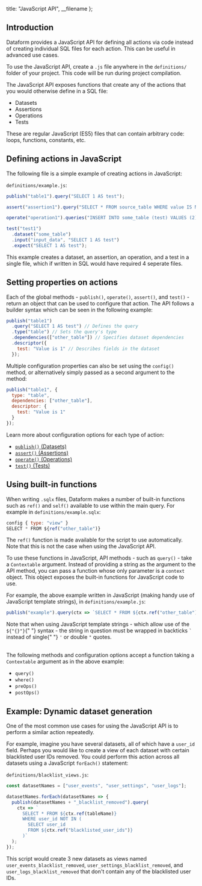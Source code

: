 
  title: "JavaScript API",
  __filename
};


## Introduction

Dataform provides a JavaScript API for defining all actions via code instead of creating individual SQL files for each action. This can be useful in advanced use cases.

To use the JavaScript API, create a `.js` file anywhere in the `definitions/` folder of your project. This code will be run during project compilation.

The JavaScript API exposes functions that create any of the actions that you would otherwise define in a SQL file:

- Datasets
- Assertions
- Operations
- Tests

These are regular JavaScript (ES5) files that can contain arbitrary code: loops, functions, constants, etc.

## Defining actions in JavaScript

The following file is a simple example of creating actions in JavaScript:

`definitions/example.js`:

```js
publish("table1").query("SELECT 1 AS test");

assert("assertion1").query("SELECT * FROM source_table WHERE value IS NULL");

operate("operation1").queries("INSERT INTO some_table (test) VALUES (2)");

test("test1")
  .dataset("some_table")
  .input("input_data", "SELECT 1 AS test")
  .expect("SELECT 1 AS test");
```

This example creates a dataset, an assertion, an operation, and a test in a single file, which if written in SQL would have required 4 seperate files.

## Setting properties on actions

Each of the global methods - `publish()`, `operate()`, `assert()`, and `test()` - return an object that can be used to configure that action. The API follows a builder syntax which can be seen in the following example:

```js
publish("table1")
  .query("SELECT 1 AS test") // Defines the query
  .type("table") // Sets the query's type
  .dependencies(["other_table"]) // Specifies dataset dependencies
  .descriptor({
    test: "Value is 1" // Describes fields in the dataset
  });
```

Multiple configuration properties can also be set using the `config()` method, or alternatively simply passed as a second argument to the method:

```js
publish("table1", {
  type: "table",
  dependencies: ["other_table"],
  descriptor: {
    test: "Value is 1"
  }
});
```

Learn more about configuration options for each type of action:

- [`publish()` (Datasets)](/guides/datasets)
- [`assert()` (Assertions)](/guides/assertions)
- [`operate()` (Operations)](/guides/operations)
- [`test()` (Tests)](/guides/tests)

## Using built-in functions

When writing `.sqlx` files, Dataform makes a number of built-in functions such as `ref()` and `self()` available to use within the main query. For example in `definitions/example.sqlx`:

```js
config { type: "view" }
SELECT * FROM ${ref("other_table")}
```

The `ref()` function is made available for the script to use automatically. Note that this is not the case when using the JavaScript API.

To use these functions in JavaScript, API methods - such as `query()` - take a `Contextable` argument. Instead of providing a string as the argument to the API method,
you can pass a function whose only parameter is a `context` object. This object exposes the built-in functions for JavaScript code to use.

For example, the above example written in JavaScript (making handy use of JavaScript template strings), in `definitions/example.js`:

```js
publish("example").query(ctx => `SELECT * FROM ${ctx.ref("other_table")}`);
```

<div className="bp3-callout bp3-icon-info-sign bp3-intent-warning" markdown="1">
  Note that when using JavaScript template strings - which allow use of the <code>${"{}"}</code>{" "}
  syntax - the string in question must be wrapped in backticks <code>`</code> instead of single{" "}
  <code>'</code> or double <code>"</code> quotes.
</div>

<br />

The following methods and configuration options accept a function taking a `Contextable` argument as in the above example:

- `query()`
- `where()`
- `preOps()`
- `postOps()`

## Example: Dynamic dataset generation

One of the most common use cases for using the JavaScript API is to perform a similar action repeatedly.

For example, imagine you have several datasets, all of which have a `user_id` field. Perhaps you would like to create a view of each dataset with certain blacklisted user IDs removed.
You could perform this action across all datasets using a JavaScript `forEach()` statement:

`definitions/blacklist_views.js`:

```js
const datasetNames = ["user_events", "user_settings", "user_logs"];

datasetNames.forEach(datasetNames => {
  publish(datasetNames + "_blacklist_removed").query(
    ctx => `
      SELECT * FROM ${ctx.ref(tableName)}
      WHERE user_id NOT IN (
        SELECT user_id
        FROM ${ctx.ref("blacklisted_user_ids")}
      )`
  );
});
```

This script would create 3 new datasets as views named `user_events_blacklist_removed`, `user_settings_blacklist_removed`, and `user_logs_blacklist_removed` that don't contain any of the blacklisted user IDs.
